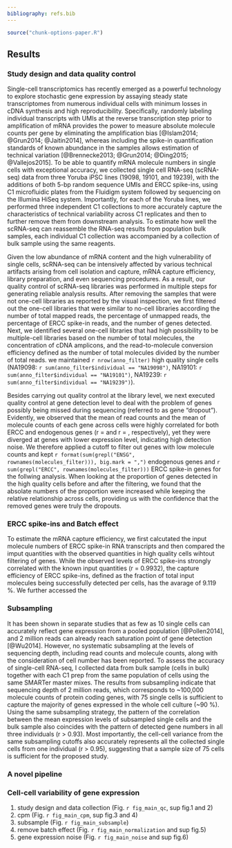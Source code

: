 ```yaml
---
bibliography: refs.bib
---
```


```r
source("chunk-options-paper.R")
```

## Results
### Study design and data quality control
Single-cell transcriptomics has recently emerged as a powerful technology to explore stochastic gene expression by assaying steady state transcriptomes from numerous individual cells with minimum losses in cDNA synthesis and high reproducibility.
Specifically, randomly labeling individual transcripts with UMIs at the reverse transcription step prior to amplification of mRNA provides the power to measure absolute molecule counts per gene by eliminating the amplification bias [@Islam2014; @Grun2014; @Jaitin2014], whereas including the spike-in quantification standards of known abundance in the samples allows estimation of technical variation [@Brennecke2013; @Grun2014; @Ding2015; @Vallejos2015].
To be able to quantify mRNA molecule numbers in single cells with exceptional accuracy, we collected single cell RNA-seq (scRNA-seq) data from three Yoruba iPSC lines (19098, 19101, and 19239), with the additions of both 5-bp random sequence UMIs and ERCC spike-ins, using C1 microfluidic plates from the Fluidigm system followed by sequencing on the Illumina HiSeq system.
Importantly, for each of the Yoruba lines, we performed three independent C1 collections to more accurately capture the characteristics of technical variability across C1 replicates and then to further remove them from downstream analysis.
To estimate how well the scRNA-seq can reassemble the RNA-seq results from population bulk samples, each individual C1 collection was accompanied by a collection of bulk sample using the same reagents.

Given the low abundance of mRNA content and the high vulnerability of single cells, scRNA-seq can be intensively affected by various technical artifacts arising from cell isolation and capture, mRNA capture efficiency, library preparation, and even sequencing procedures.
As a result, our quality control of scRNA-seq libraries was performed in multiple steps for generating reliable analysis results.
After removing the samples that were not one-cell libraries as reported by the visual inspection, we first filtered out the one-cell libraries that were similar to no-cell libraries according the number of total mapped reads, the percentage of unmapped reads, the percentage of ERCC spike-in reads, and the number of genes detected. 
Next, we identified several one-cell libraries that had high possibility to be multiple-cell libraries based on the number of total molecules, the concentration of cDNA amplicons, and the read-to-molecule conversion efficiency defined as the number of total molecules divided by the number of total reads.
we maintained `r nrow(anno_filter)` high quality single cells 
(NA19098: `r sum(anno_filter$individual == "NA19098")`,
 NA19101: `r sum(anno_filter$individual == "NA19101")`,
 NA19239: `r sum(anno_filter$individual == "NA19239")`).

Besides carrying out quality control at the library level, we next executed quality control at gene detection level to deal with the problem of genes possibly being missed during sequencing (referred to as gene “dropout”). 
Evidently, we observed that the mean of read counts and the mean of molecule counts of each gene across cells were highly correlated for both ERCC and endogenous genes (r = and r = , respectively), yet they were diverged at genes with lower expression level, indicating high detection noise. 
We therefore applied a cutoff to filter out genes with low molecule counts and kept `r format(sum(grepl("ENSG", rownames(molecules_filter))), big.mark = ",")`
endogenous genes and
`r sum(grepl("ERCC", rownames(molecules_filter)))`
ERCC spike-in genes for the follwing analysis.
When looking at the proportion of genes detected in the high quality cells before and after the filtering, we found that the absolate numbers of the proportion were increased while keeping the relative relationship across cells, providing us with the confidence that the removed genes were truly the dropouts.

### ERCC spike-ins and Batch effect
To estimate the mRNA capture efficiency, we first calcutated the input molecule numbers of ERCC spike-in RNA transcripts and then compared the imput quantities with the observed quantities in high quality cells wihtout filtering of genes. 
While the observed levels of ERCC spike-ins strongly correlated with the known input quantities (r = 0.9932), the capture efficiency of ERCC spike-ins, defined as the fraction of total input molecules being successfully detected per cells, has the avarage of 9.119 %.
We further accessed the 


### Subsampling
It has been shown in separate studies that as few as 10 single cells can accurately reflect gene expression from a pooled population [@Pollen2014], and 2 million reads can already reach saturation point of gene detection [@Wu2014].
However, no systematic subsampling at the levels of sequencing depth, including read counts and molecule counts, along with the consideration of cell number has been reported. To assess the accuracy of single-cell RNA-seq, I collected data from bulk sample (cells in bulk) together with each C1 prep from the same population of cells using the same SMARTer master mixes. 
The results from subsampling indicate that sequencing depth of 2 million reads, which corresponds to ~100,000 molecule counts of protein coding genes, with 75 single cells is sufficient to capture the majority of genes expressed in the whole cell culture (~90 %). 
Using the same subsampling strategy, the pattern of the correlation between the mean expression levels of subsampled single cells and the bulk sample also coincides with the pattern of detected gene numbers in all three individuals (r > 0.93). 
Most importantly, the cell-cell variance from the same subsampling cutoffs also accurately represents all the collected single cells from one individual (r > 0.95), suggesting that a sample size of 75 cells is sufficient for the proposed study.

### A novel pipeline 

### Cell-cell variability of gene expression

1. study design and data collection (Fig. `r fig_main_qc`, sup fig.1 and 2)
2. cpm (Fig. `r fig_main_cpm`, sup fig.3 and 4)
3. subsample (Fig. `r fig_main_subsample`)
4. remove batch effect (Fig. `r fig_main_normalization` and sup fig.5)
5. gene expression noise (Fig. `r fig_main_noise` and sup fig.6)
